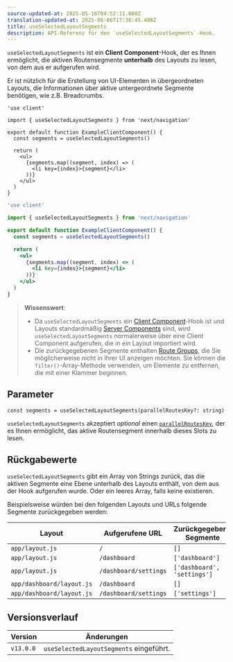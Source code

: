 ```yaml
---
source-updated-at: 2025-05-16T04:52:11.000Z
translation-updated-at: 2025-06-06T17:30:45.408Z
title: useSelectedLayoutSegments
description: API-Referenz für den `useSelectedLayoutSegments`-Hook.
---
```


`useSelectedLayoutSegments` ist ein **Client Component**-Hook, der es Ihnen ermöglicht, die aktiven Routensegmente **unterhalb** des Layouts zu lesen, von dem aus er aufgerufen wird.

Er ist nützlich für die Erstellung von UI-Elementen in übergeordneten Layouts, die Informationen über aktive untergeordnete Segmente benötigen, wie z.B. Breadcrumbs.

```tsx filename="app/example-client-component.tsx" switcher
'use client'

import { useSelectedLayoutSegments } from 'next/navigation'

export default function ExampleClientComponent() {
  const segments = useSelectedLayoutSegments()

  return (
    <ul>
      {segments.map((segment, index) => (
        <li key={index}>{segment}</li>
      ))}
    </ul>
  )
}
```

```jsx filename="app/example-client-component.js" switcher
'use client'

import { useSelectedLayoutSegments } from 'next/navigation'

export default function ExampleClientComponent() {
  const segments = useSelectedLayoutSegments()

  return (
    <ul>
      {segments.map((segment, index) => (
        <li key={index}>{segment}</li>
      ))}
    </ul>
  )
}
```

> **Wissenswert**:
>
> - Da `useSelectedLayoutSegments` ein [Client Component](/docs/app/building-your-application/rendering/client-components)-Hook ist und Layouts standardmäßig [Server Components](/docs/app/building-your-application/rendering/server-components) sind, wird `useSelectedLayoutSegments` normalerweise über eine Client Component aufgerufen, die in ein Layout importiert wird.
> - Die zurückgegebenen Segmente enthalten [Route Groups](/docs/app/building-your-application/routing/route-groups), die Sie möglicherweise nicht in Ihrer UI anzeigen möchten. Sie können die `filter()`-Array-Methode verwenden, um Elemente zu entfernen, die mit einer Klammer beginnen.

## Parameter

```tsx
const segments = useSelectedLayoutSegments(parallelRoutesKey?: string)
```

`useSelectedLayoutSegments` akzeptiert _optional_ einen [`parallelRoutesKey`](/docs/app/building-your-application/routing/parallel-routes#useselectedlayoutsegments), der es Ihnen ermöglicht, das aktive Routensegment innerhalb dieses Slots zu lesen.

## Rückgabewerte

`useSelectedLayoutSegments` gibt ein Array von Strings zurück, das die aktiven Segmente eine Ebene unterhalb des Layouts enthält, von dem aus der Hook aufgerufen wurde. Oder ein leeres Array, falls keine existieren.

Beispielsweise würden bei den folgenden Layouts und URLs folgende Segmente zurückgegeben werden:

| Layout                    | Aufgerufene URL       | Zurückgegebene Segmente     |
| ------------------------- | --------------------- | --------------------------- |
| `app/layout.js`           | `/`                   | `[]`                        |
| `app/layout.js`           | `/dashboard`          | `['dashboard']`             |
| `app/layout.js`           | `/dashboard/settings` | `['dashboard', 'settings']` |
| `app/dashboard/layout.js` | `/dashboard`          | `[]`                        |
| `app/dashboard/layout.js` | `/dashboard/settings` | `['settings']`              |

## Versionsverlauf

| Version   | Änderungen                                |
| --------- | ---------------------------------------- |
| `v13.0.0` | `useSelectedLayoutSegments` eingeführt.  |